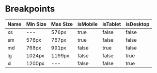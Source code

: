 
# Breakpoints

<Meta title="Design/Breakpoints"/>

Name | Min Size | Max Size | isMobile | isTablet | isDesktop
---- | -------- | -------- | -------- | -------- | ---------
xs | --- | 576px | true | false | false
sm | 576px | 767px | true | false | false
md | 768px | 991px | false | true | false
lg | 1024px | 1199px | false | false | true
xl | 1200px | --- | false | false | true
